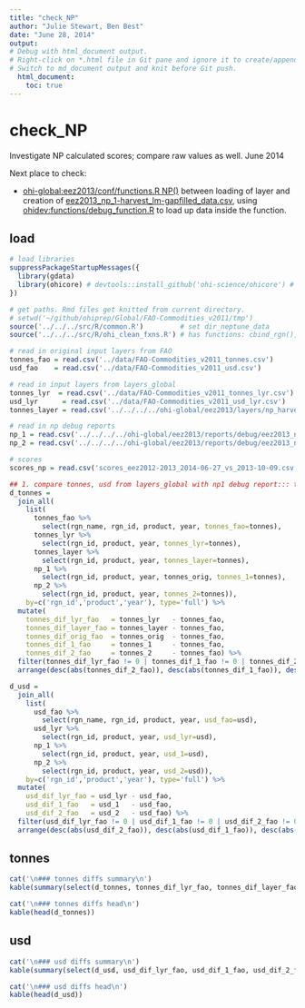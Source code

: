 ```yaml
---
title: "check_NP"
author: "Julie Stewart, Ben Best"
date: "June 28, 2014"
output: 
# Debug with html_document output.
# Right-click on *.html file in Git pane and ignore it to create/append .gitignore.
# Switch to md_document output and knit before Git push.
  html_document: 
    toc: true
---
```

# check_NP

Investigate NP calculated scores; compare raw values as well. June 2014

Next place to check:

- [ohi-global:eez2013/conf/functions.R NP()](https://github.com/bbest/ohi-global/blob/879531c043c684d4bd04f5472e70272c06beb55b/eez2013/conf/functions.R#L373-L553) between loading of layer and creation of [eez2013_np_1-harvest_lm-gapfilled_data.csv](https://github.com/bbest/ohi-global/blob/879531c043c684d4bd04f5472e70272c06beb55b/eez2013/reports/debug/eez2013_np_1-harvest_lm-gapfilled_data.csv), using [ohidev:functions/debug_function.R](/Users/bbest/github/ohidev/functions/debug_function.R) to load up data inside the function.


## load
```r
# load libraries
suppressPackageStartupMessages({
  library(gdata)
  library(ohicore) # devtools::install_github('ohi-science/ohicore') # may require uninstall and reinstall
})

# get paths. Rmd files get knitted from current directory.
# setwd('~/github/ohiprep/Global/FAO-Commodities_v2011/tmp')
source('../../../src/R/common.R')         # set dir_neptune_data
source('../../../src/R/ohi_clean_fxns.R') # has functions: cbind_rgn(), sum_na()

# read in original input layers from FAO
tonnes_fao = read.csv('../data/FAO-Commodities_v2011_tonnes.csv')
usd_fao    = read.csv('../data/FAO-Commodities_v2011_usd.csv')

# read in input layers from layers_global
tonnes_lyr  = read.csv('../data/FAO-Commodities_v2011_tonnes_lyr.csv')
usd_lyr      = read.csv('../data/FAO-Commodities_v2011_usd_lyr.csv')
tonnes_layer = read.csv('../../../../ohi-global/eez2013/layers/np_harvest_tonnes.csv')

# read in np debug reports
np_1 = read.csv('../../../../ohi-global/eez2013/reports/debug/eez2013_np_1-harvest_lm-gapfilled_data.csv')
np_2 = read.csv('../../../../ohi-global/eez2013/reports/debug/eez2013_np_2-rgn-year-product_data.csv')

# scores
scores_np = read.csv('scores_eez2012-2013_2014-06-27_vs_2013-10-09.csv')

## 1. compare tonnes, usd from layers_global with np1 debug report::: there are differences:: 7834/12011 rows ----
d_tonnes = 
  join_all(
    list(
      tonnes_fao %>%
        select(rgn_name, rgn_id, product, year, tonnes_fao=tonnes),
      tonnes_lyr %>%
        select(rgn_id, product, year, tonnes_lyr=tonnes),
      tonnes_layer %>%
        select(rgn_id, product, year, tonnes_layer=tonnes),
      np_1 %>%
        select(rgn_id, product, year, tonnes_orig, tonnes_1=tonnes),
      np_2 %>%
        select(rgn_id, product, year, tonnes_2=tonnes)), 
    by=c('rgn_id','product','year'), type='full') %>%
  mutate(
    tonnes_dif_lyr_fao   = tonnes_lyr   - tonnes_fao,
    tonnes_dif_layer_fao = tonnes_layer - tonnes_fao,
    tonnes_dif_orig_fao  = tonnes_orig  - tonnes_fao,    
    tonnes_dif_1_fao     = tonnes_1     - tonnes_fao,
    tonnes_dif_2_fao     = tonnes_2     - tonnes_fao) %>%
  filter(tonnes_dif_lyr_fao != 0 | tonnes_dif_1_fao != 0 | tonnes_dif_2_fao != 0) %>%
  arrange(desc(abs(tonnes_dif_2_fao)), desc(abs(tonnes_dif_1_fao)), desc(abs(tonnes_dif_lyr_fao)))

d_usd = 
  join_all(
    list(
      usd_fao %>%
        select(rgn_name, rgn_id, product, year, usd_fao=usd),
      usd_lyr %>%
        select(rgn_id, product, year, usd_lyr=usd),
      np_1 %>%
        select(rgn_id, product, year, usd_1=usd),
      np_2 %>%
        select(rgn_id, product, year, usd_2=usd)), 
    by=c('rgn_id','product','year'), type='full') %>%
  mutate(
    usd_dif_lyr_fao = usd_lyr - usd_fao,
    usd_dif_1_fao   = usd_1   - usd_fao,
    usd_dif_2_fao   = usd_2   - usd_fao) %>%
  filter(usd_dif_lyr_fao != 0 | usd_dif_1_fao != 0 | usd_dif_2_fao != 0) %>%
  arrange(desc(abs(usd_dif_2_fao)), desc(abs(usd_dif_1_fao)), desc(abs(usd_dif_lyr_fao)))
```


## tonnes
```r
cat('\n### tonnes diffs summary\n')
kable(summary(select(d_tonnes, tonnes_dif_lyr_fao, tonnes_dif_layer_fao, tonnes_dif_orig_fao, tonnes_dif_1_fao, tonnes_dif_2_fao)))

cat('\n### tonnes diffs head\n')
kable(head(d_tonnes))
```

## usd
```r
cat('\n### usd diffs summary\n')
kable(summary(select(d_usd, usd_dif_lyr_fao, usd_dif_1_fao, usd_dif_2_fao)))

cat('\n### usd diffs head\n')
kable(head(d_usd))
```